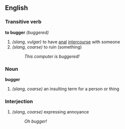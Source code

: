 ==English==

===Transitive verb===
'''to bugger''' ''(buggered)''
#''(slang, vulgar)'' to have [[anal]] [[intercourse]] with someone
#''(slang, coarse)'' to ruin (something)
#:''This computer is buggered!''

===Noun===
'''bugger'''
#''(slang, coarse)'' an insulting term for a person or thing

===Interjection===
#''(slang, coarse)'' expressing annoyance
#:''Oh bugger!''